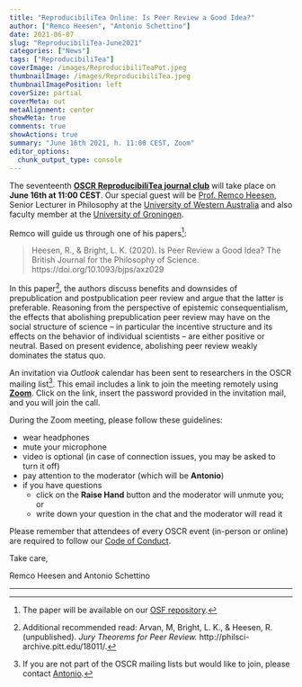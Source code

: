 ```yaml
---
title: "ReproducibiliTea Online: Is Peer Review a Good Idea?"
author: ["Remco Heesen", "Antonio Schettino"]
date: 2021-06-07
slug: "ReproducibiliTea-June2021"
categories: ["News"]
tags: ["ReproducibiliTea"]
coverImage: /images/ReproducibiliTeaPot.jpeg
thumbnailImage: /images/ReproducibiliTea.jpeg
thumbnailImagePosition: left
coverSize: partial
coverMeta: out
metaAlignment: center
showMeta: true
comments: true
showActions: true
summary: "June 16th 2021, h. 11:00 CEST, Zoom"
editor_options: 
  chunk_output_type: console
---
```


The seventeenth [**OSCR ReproducibiliTea journal club**](https://www.openscience-rotterdam.com/2019/10/21/oscr-reproducibilitea/) will take place on **June 16th at 11:00 CEST**. Our special guest will be [Prof. Remco Heesen](https://remcoheesen.eu/), Senior Lecturer in Philosophy at the [University of Western Australia](https://www.uwa.edu.au/home) and also faculty member at the [University of Groningen](https://www.rug.nl/). 

Remco will guide us through one of his papers[^1]:

> Heesen, R., & Bright, L. K. (2020). Is Peer Review a Good Idea? The British Journal for the Philosophy of Science. https://doi.org/10.1093/bjps/axz029

In this paper[^2], the authors discuss benefits and downsides of prepublication and postpublication peer review and argue that the latter is preferable. Reasoning from the perspective of epistemic consequentialism, the effects that abolishing prepublication peer review may have on the social structure of science -- in particular the incentive structure and its effects on the behavior of individual scientists -- are either positive or neutral. Based on present evidence, abolishing peer review weakly dominates the status quo.

An invitation via *Outlook* calendar has been sent to researchers in the OSCR mailing list[^3]. This email includes a link to join the meeting remotely using [**Zoom**](https://zoom.us/). Click on the link, insert the password provided in the invitation mail, and you will join the call.

During the Zoom meeting, please follow these guidelines:

* wear headphones
* mute your microphone
* video is optional (in case of connection issues, you may be asked to turn it off)
* pay attention to the moderator (which will be **Antonio**)
* if you have questions
  - click on the **Raise Hand** button and the moderator will unmute you; or
  - write down your question in the chat and the moderator will read it

Please remember that attendees of every OSCR event (in-person or online) are required to follow our [Code of Conduct](https://www.openscience-rotterdam.com/coc/).

Take care,

Remco Heesen and Antonio Schettino

***

[^1]: The paper will be available on our [OSF repository](https://osf.io/yk9pf/).
[^2]: Additional recommended read: Arvan, M, Bright, L. K., & Heesen, R. (unpublished). *Jury Theorems for Peer Review.* http://philsci-archive.pitt.edu/18011/.
[^3]: If you are not part of the OSCR mailing lists but would like to join, please contact [Antonio](mailto:schettino@eur.nl).


